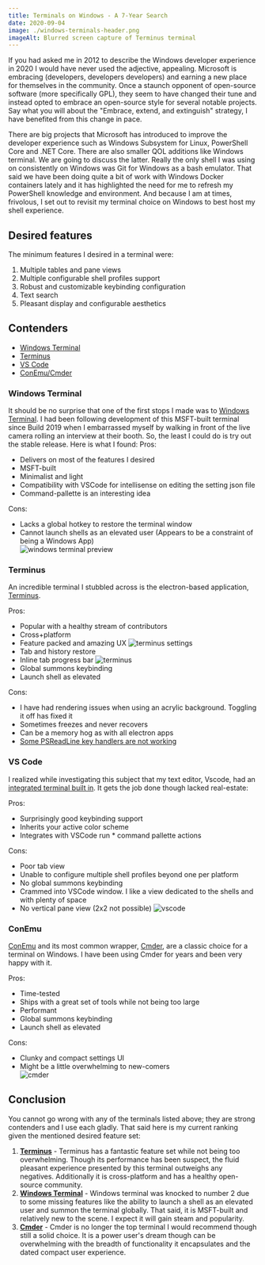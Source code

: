 ```yaml
---
title: Terminals on Windows - A 7-Year Search 
date: 2020-09-04
image: ./windows-terminals-header.png
imageAlt: Blurred screen capture of Terminus terminal
---
```

 
If you had asked me in 2012 to describe the Windows developer experience in 2020 I would have never used the adjective, appealing. Microsoft is embracing (developers, developers developers) and earning a new place for themselves in the community. Once a staunch opponent of open-source software (more specifically GPL), they seem to have changed their tune and instead opted to embrace an open-source style for several notable projects. Say what you will about the "Embrace, extend, and extinguish" strategy, I have benefited from this change in pace. 

There are big projects that Microsoft has introduced to improve the developer experience such as Windows Subsystem for Linux, PowerShell Core and .NET Core. There are also smaller QOL additions like Windows terminal. We are going to discuss the latter. Really the only shell I was using on consistently on Windows was Git for Windows as a bash emulator. That said we have been doing quite a bit of work with Windows Docker containers lately and it has highlighted the need for me to refresh my PowerShell knowledge and environment. And because I am at times, frivolous, I set out to revisit my terminal choice on Windows to best host my shell experience.

## Desired features
The minimum features I desired in a terminal were:
1. Multiple tables and pane views
1. Multiple configurable shell profiles support​
1. Robust and customizable keybinding configuration​
1. Text search
1. Pleasant display and configurable aesthetics

## Contenders
- [Windows Terminal](#windows-terminal)
- [Terminus](#terminus)
- [VS Code](#vs-code)
- [ConEmu/Cmder](#conemu)
 
### Windows Terminal
It should be no surprise that one of the first stops I made was to [Windows Terminal](https://github.com/microsoft/terminal). I had been following development of this MSFT-built terminal since Build 2019 when I embarrassed myself by walking in front of the live camera rolling an interview at their booth. So, the least I could do is try out the stable release. Here is what I found:
Pros:
+ Delivers on most of the features I desired
+ MSFT-built
+ Minimalist and light
+ Compatibility with VSCode for intellisense on editing the setting json file
+ Command-pallette is an interesting idea

Cons:
- Lacks a global hotkey to restore the terminal window 
- Cannot launch shells as an elevated user (Appears to be a constraint of being a Windows App)      
![windows terminal preview](./windows-terminal.png)

### Terminus
An incredible terminal I stubbled across is the electron-based application, [Terminus](https://github.com/Eugeny/terminus).

Pros:
+ Popular with a healthy stream of contributors
+ Cross+platform 
+ Feature packed and amazing UX 
![terminus settings](./terminus-settings.png)
+ Tab and history restore
+ Inline tab progress bar
![terminus](./terminus.png)
+ Global summons keybinding
+ Launch shell as elevated

Cons:
- I have had rendering issues when using an acrylic background. Toggling it off has fixed it
- Sometimes freezes and never recovers
- Can be a memory hog as with all electron apps
- [Some PSReadLine key handlers are not working](https://github.com/Eugeny/terminus/issues/507)

### VS Code
I realized while investigating this subject that my text editor, Vscode, had an [integrated terminal built in](https://code.visualstudio.com/docs/editor/integrated-terminal). It gets the job done though lacked real-estate:

Pros:
+ Surprisingly good keybinding support
+ Inherits your active color scheme
+ Integrates with VSCode run * command pallette actions

Cons:
- Poor tab view
- Unable to configure multiple shell profiles beyond one per platform
- No global summons keybinding
- Crammed into VSCode window. I like a view dedicated to the shells and with plenty of space
- No vertical pane view (2x2 not possible)
![vscode](./vscode.png)




### ConEmu
[ConEmu](https://github.com/Maximus5/ConEmu) and its most common wrapper, [Cmder](https://cmder.net/), are a classic choice for a terminal on Windows. I have been using Cmder for years and been very happy with it.

Pros:
+ Time-tested
+ Ships with a great set of tools while not being too large
+ Performant
+ Global summons keybinding
+ Launch shell as elevated

Cons:
- Clunky and compact settings UI
- Might be a little overwhelming to new-comers  
![cmder](./cmder.png)

## Conclusion
You cannot go wrong with any of the terminals listed above; they are strong contenders and I use each gladly. That said here is my current ranking given the mentioned desired feature set:
1. **[Terminus](https://github.com/Eugeny/terminus)** - 
Terminus has a fantastic feature set while not being too overwhelming. Though its performance has been suspect, the fluid pleasant experience presented by this terminal outweighs any negatives. Additionally it is cross-platform and has a healthy open-source community.
1. **[Windows Terminal](https://github.com/microsoft/terminal)** - 
Windows terminal was knocked to number 2 due to some missing features like the ability to launch a shell as an elevated user and summon the terminal globally. That said, it is MSFT-built and relatively new to the scene. I expect it will gain steam and popularity. 
1. **[Cmder](https://cmder.net/)** - 
Cmder is no longer the top terminal I would recommend though still a solid choice. It is a power user's dream though can be overwhelming with the breadth of functionality it encapsulates and the dated compact user experience.
